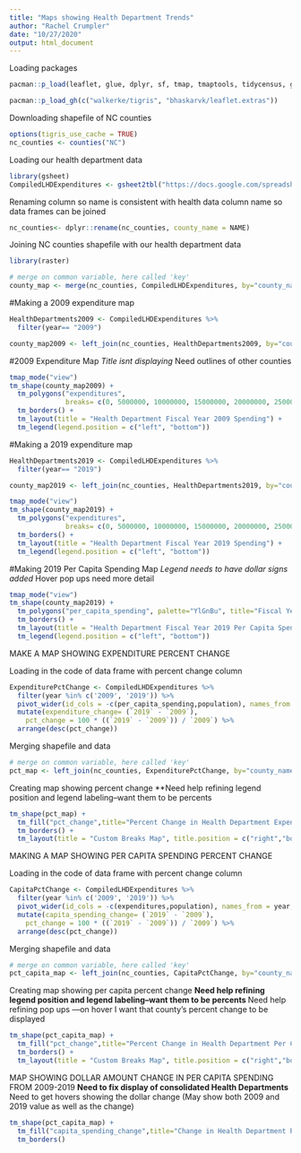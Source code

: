 ```yaml
---
title: "Maps showing Health Department Trends"
author: "Rachel Crumpler"
date: "10/27/2020"
output: html_document
---
```

Loading packages
```r
pacman::p_load(leaflet, glue, dplyr, sf, tmap, tmaptools, tidycensus, ggmap, htmltools,  htmlwidgets, tidyverse)  

pacman::p_load_gh(c("walkerke/tigris", "bhaskarvk/leaflet.extras")) 
```

Downloading shapefile of NC counties
```r
options(tigris_use_cache = TRUE)
nc_counties <- counties("NC")
```


Loading our health department data
```r
library(gsheet)
CompiledLHDExpenditures <- gsheet2tbl("https://docs.google.com/spreadsheets/d/1Zc10pam92Y1218F90eXn9ri7-a4GQI1vhzING33nNSI/edit#gid=0")
```

Renaming column so name is consistent with health data column name so data frames can be joined
```r
nc_counties<- dplyr::rename(nc_counties, county_name = NAME) 
```


Joining NC counties shapefile with our health department data
```r
library(raster)

# merge on common variable, here called 'key'
county_map <- merge(nc_counties, CompiledLHDExpenditures, by="county_name")

```

#Making a 2009 expenditure map
```r
HealthDepartments2009 <- CompiledLHDExpenditures %>%
  filter(year== "2009")
```

```r
county_map2009 <- left_join(nc_counties, HealthDepartments2009, by="county_name")
```

#2009 Expenditure Map
*Title isnt displaying
*Need outlines of other counties
```r
tmap_mode("view")
tm_shape(county_map2009) +
  tm_polygons("expenditures",
              breaks= c(0, 5000000, 10000000, 15000000, 20000000, 25000000, 30000000,80000000),palette="YlGnBu", title="Fiscal Year 2009 Expenditures")  +
  tm_borders() +
  tm_layout(title = "Health Department Fiscal Year 2009 Spending") +
  tm_legend(legend.position = c("left", "bottom"))
```


#Making a 2019 expenditure map
```r
HealthDepartments2019 <- CompiledLHDExpenditures %>%
  filter(year== "2019")
```

```r
county_map2019 <- left_join(nc_counties, HealthDepartments2019, by="county_name")
```

```r
tmap_mode("view")
tm_shape(county_map2019) +
  tm_polygons("expenditures",
              breaks= c(0, 5000000, 10000000, 15000000, 20000000, 25000000, 30000000,80000000),palette="YlGnBu", title="Fiscal Year 2019 Expenditures")  +
  tm_borders() +
  tm_layout(title = "Health Department Fiscal Year 2019 Spending") +
  tm_legend(legend.position = c("left", "bottom"))
```


#Making 2019 Per Capita Spending Map
*Legend needs to have dollar signs added
*Hover pop ups need more detail
```r
tmap_mode("view")
tm_shape(county_map2019) +
  tm_polygons("per_capita_spending", palette="YlGnBu", title="Fiscal Year 2019 Per Capita Spending")  +
  tm_borders() +
  tm_layout(title = "Health Department Fiscal Year 2019 Per Capita Spending") +
  tm_legend(legend.position = c("left", "bottom"))
```


MAKE A MAP SHOWING EXPENDITURE PERCENT CHANGE

Loading in the code of data frame with percent change column
```r
ExpenditurePctChange <- CompiledLHDExpenditures %>%
  filter(year %in% c('2009', '2019')) %>%
  pivot_wider(id_cols = -c(per_capita_spending,population), names_from = year, values_from = expenditures) %>%
  mutate(expenditure_change= (`2019` - `2009`),
    pct_change = 100 * ((`2019` - `2009`)) / `2009`) %>%
  arrange(desc(pct_change))
```

Merging shapefile and data
```r
# merge on common variable, here called 'key'
pct_map <- left_join(nc_counties, ExpenditurePctChange, by="county_name")
```

Creating map showing percent change
**Need help refining legend position and legend labeling--want them to be percents
```r
tm_shape(pct_map) +
  tm_fill("pct_change",title="Percent Change in Health Department Expenditures from 2009-2019",palette="YlGnBu")  +
  tm_borders() +
  tm_layout(title = "Custom Breaks Map", title.position = c("right","bottom"))
```

MAKING A MAP SHOWING PER CAPITA SPENDING PERCENT CHANGE

Loading in the code of data frame with percent change column
```r
CapitaPctChange <- CompiledLHDExpenditures %>%
  filter(year %in% c('2009', '2019')) %>%
  pivot_wider(id_cols = -c(expenditures,population), names_from = year, values_from = per_capita_spending) %>%
  mutate(capita_spending_change= (`2019` - `2009`),
    pct_change = 100 * ((`2019` - `2009`)) / `2009`) %>%
  arrange(desc(pct_change))
```

Merging shapefile and data
```r
# merge on common variable, here called 'key'
pct_capita_map <- left_join(nc_counties, CapitaPctChange, by="county_name")
```

Creating map showing per capita percent change
**Need help refining legend position and legend labeling--want them to be percents
**Need help refining pop ups ---on hover I want that county's percent change to be displayed
```r
tm_shape(pct_capita_map) +
  tm_fill("pct_change",title="Percent Change in Health Department Per Capita Spending from 2009-2019",palette="YlGnBu")  +
  tm_borders() +
  tm_layout(title = "Custom Breaks Map", title.position = c("right","bottom"))
```


MAP SHOWING DOLLAR AMOUNT CHANGE IN PER CAPITA SPENDING FROM 2009-2019
**Need to fix display of consolidated Health Departments
**Need to get hovers showing the dollar change (May show both 2009 and 2019 value as well as the change)
```r
tm_shape(pct_capita_map) +
  tm_fill("capita_spending_change",title="Change in Health Department Per Capita Spending from 2009-2019",palette="YlGnBu")  +
  tm_borders()
```

